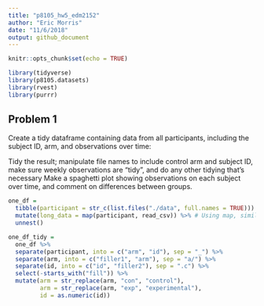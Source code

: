 ```yaml
---
title: "p8105_hw5_edm2152"
author: "Eric Morris"
date: "11/6/2018"
output: github_document
---
```


```r
knitr::opts_chunk$set(echo = TRUE)

library(tidyverse)
library(p8105.datasets)
library(rvest)
library(purrr)
```

## Problem 1 

Create a tidy dataframe containing data from all participants, including the subject ID, arm, and observations over time:

Tidy the result; manipulate file names to include control arm and subject ID, make sure weekly observations are “tidy”, and do any other tidying that’s necessary
Make a spaghetti plot showing observations on each subject over time, and comment on differences between groups.

```r

one_df = 
  tibble(participant = str_c(list.files("./data", full.names = TRUE))) %>% # Getting all file names using list.files
  mutate(long_data = map(participant, read_csv)) %>% # Using map, similar to Napoleon Dynamite Example to read in the data for each subject
  unnest()

one_df_tidy =
  one_df %>% 
  separate(participant, into = c("arm", "id"), sep = "_") %>% 
  separate(arm, into = c("filler1", "arm"), sep = "a/") %>% 
  separate(id, into = c("id", "filler2"), sep = ".c") %>% 
  select(-starts_with("fill")) %>% 
  mutate(arm = str_replace(arm, "con", "control"),
         arm = str_replace(arm, "exp", "experimental"),
         id = as.numeric(id))

```

